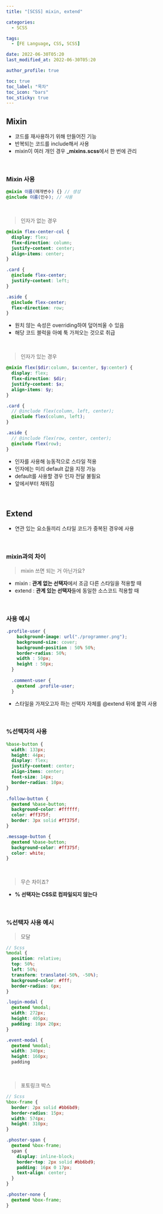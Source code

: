 ```yaml
---
title: "[SCSS] mixin, extend"

categories:
  - SCSS

tags:
  - [FE Language, CSS, SCSS]

date: 2022-06-30T05:20
last_modified_at: 2022-06-30T05:20

author_profile: true

toc: true
toc_label: "목차"
toc_icon: "bars"
toc_sticky: true
---
```


## Mixin

- 코드를 재사용하기 위해 만들어진 기능
- 반복되는 코드를 include해서 사용
- mixin이 여러 개인 경우 **_mixins.scss**에서 한 번에 관리

<br />

### Mixin 사용

```scss
@mixin 이름(매개변수) {} // 생성
@include 이름(인수); // 사용
```

<br />

> 인자가 없는 경우

```scss
@mixin flex-center-col {
  display: flex;
  flex-direction: column;
  justify-content: center;
  align-items: center;
}

.card {
  @include flex-center;
  justify-content: left;
}

.aside {
  @include flex-center;
  flex-direction: row;
}
```

- 원치 않는 속성은 overriding하여 덮어씌울 수 있음
- 해당 코드 블럭을 아예 툭 가져오는 것으로 취급

<br />

> 인자가 있는 경우

```scss
@mixin flex($dir:column, $x:center, $y:center) {
  display: flex;
  flex-direction: $dir;
  justify-content: $x;
  align-items: $y;
}

.card {
  // @include flex(column, left, center);
  @include flex(column, left);
}

.aside {
  // @include flex(row, center, center);
  @include flex(row);
}
```

- 인자를 사용해 능동적으로 스타일 적용
- 인자에는 미리 default 값을 지정 가능
- default를 사용할 경우 인자 전달 불필요
- 앞에서부터 채워짐

<br />

## Extend

- 연관 있는 요소들끼리 스타일 코드가 중복된 경우에 사용

<br />

### mixin과의 차이

> mixin 쓰면 되는 거 아닌가요?

- mixin : **관계 없는 선택자**에서 조금 다른 스타일을 적용할 때
- extend : **관계 있는 선택자**들에 동일한 소스코드 적용할 때

<br />

### 사용 예시

```scss
.profile-user {
    background-image: url("./programmer.png");
    background-size: cover;
    background-position : 50% 50%;
    border-radius: 50%;
    width : 50px;
    height : 50px;
  }
  
  .comment-user {
    @extend .profile-user;
  }
```

- 스타일을 가져오고자 하는 선택자 자체를 @extend 뒤에 붙여 사용

<br />

### %선택자의 사용

```scss
%base-button {
  width: 133px;
  height: 44px;
  display: flex;
  justify-content: center;
  align-items: center;
  font-size: 14px;
  border-radius: 10px;
}

.follow-button {
  @extend %base-button;
  background-color: #ffffff;
  color: #ff375f;
  border: 3px solid #ff375f;
}

.message-button {
  @extend %base-button;
  background-color: #ff375f;
  color: white;
}
```

<br />

> 무슨 차이죠?

- **% 선택자는 CSS로 컴파일되지 않는다**

<br />

### %선택자 사용 예시

> 모달

```scss
// Scss
%modal {
  position: relative;
  top: 50%;
  left: 50%;
  transform: translate(-50%, -50%);
  background-color: #fff;
  border-radius: 6px;
}

.login-modal {
  @extend %modal;
  width: 272px;
  height: 405px;
  padding: 10px 20px;
}

.event-modal {
  @extend %modal;
  width: 340px;
  height: 160px;
  padding
```

<br />

> 포토링크 박스

```scss
// Scss
%box-frame {
  border: 2px solid #bb6bd9;
  border-radius: 15px;
  width: 574px;
  height: 310px;
}

.phoster-span {
  @extend %box-frame;
  span {
    display: inline-block;
    border-top: 2px solid #bb6bd9;
    padding: 16px 0 17px;
    text-align: center;
  }
}

.phoster-none {
  @extend %box-frame;
}
```